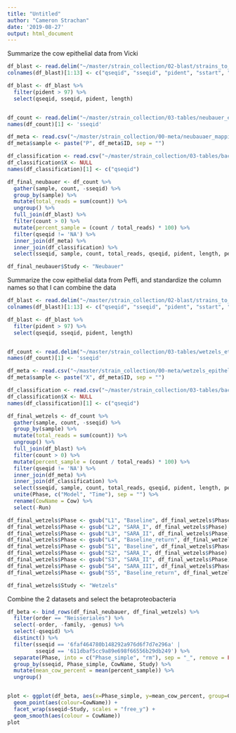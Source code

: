 ```yaml
---
title: "Untitled"
author: "Cameron Strachan"
date: '2019-08-27'
output: html_document
---
```


Summarize the cow epithelial data from Vicki

```r
df_blast <- read.delim("~/master/strain_collection/02-blast/strains_to_neubauer.txt", header=FALSE)
colnames(df_blast)[1:13] <- c("qseqid", "sseqid", "pident", "sstart", "send", "qstart", "qend", "evalue", "bitscore", "score", "qlen", "length", "sseq")

df_blast <- df_blast %>%
  filter(pident > 97) %>%
  select(qseqid, sseqid, pident, length)


df_count <- read.delim("~/master/strain_collection/03-tables/neubauer_et_al_epithelial.txt", skip = 1)
names(df_count)[1] <- 'sseqid'

df_meta <- read.csv("~/master/strain_collection/00-meta/neubauaer_mapping.csv")
df_meta$sample <- paste("P", df_meta$ID, sep = "")

df_classification <- read.csv("~/master/strain_collection/03-tables/bacterial_classification.csv")
df_classification$X <- NULL
names(df_classification)[1] <- c("qseqid")

df_final_neubauer <- df_count %>%
  gather(sample, count, -sseqid) %>%
  group_by(sample) %>%
  mutate(total_reads = sum(count)) %>%
  ungroup() %>%
  full_join(df_blast) %>%
  filter(count > 0) %>%
  mutate(percent_sample = (count / total_reads) * 100) %>%
  filter(qseqid != 'NA') %>%
  inner_join(df_meta) %>%
  inner_join(df_classification) %>%
  select(sseqid, sample, count, total_reads, qseqid, pident, length, percent_sample, Phase, CowName, order, family, genus)

df_final_neubauer$Study <- "Neubauer"
```

Summarize the cow epithelial data from Peffi, and standardize the column names so that I can combine the data

```r
df_blast <- read.delim("~/master/strain_collection/02-blast/strains_to_wetzels.txt", header=FALSE)
colnames(df_blast)[1:13] <- c("qseqid", "sseqid", "pident", "sstart", "send", "qstart", "qend", "evalue", "bitscore", "score", "qlen", "length", "sseq")

df_blast <- df_blast %>%
  filter(pident > 97) %>%
  select(qseqid, sseqid, pident, length)


df_count <- read.delim("~/master/strain_collection/03-tables/wetzels_et_al_epithelial.txt", skip = 1)
names(df_count)[1] <- 'sseqid'

df_meta <- read.csv("~/master/strain_collection/00-meta/wetzels_epithelial.csv")
df_meta$sample <- paste("X", df_meta$ID, sep = "")

df_classification <- read.csv("~/master/strain_collection/03-tables/bacterial_classification.csv")
df_classification$X <- NULL
names(df_classification)[1] <- c("qseqid")

df_final_wetzels <- df_count %>%
  gather(sample, count, -sseqid) %>%
  group_by(sample) %>%
  mutate(total_reads = sum(count)) %>%
  ungroup() %>%
  full_join(df_blast) %>%
  filter(count > 0) %>%
  mutate(percent_sample = (count / total_reads) * 100) %>%
  filter(qseqid != 'NA') %>%
  inner_join(df_meta) %>%
  inner_join(df_classification) %>%
  select(sseqid, sample, count, total_reads, qseqid, pident, length, percent_sample, Time, Model, Run, Cow, order, family, genus) %>%
  unite(Phase, c("Model", "Time"), sep = "") %>%
  rename(CowName = Cow) %>%
  select(-Run)

df_final_wetzels$Phase <- gsub("L1", "Baseline", df_final_wetzels$Phase)
df_final_wetzels$Phase <- gsub("L2", "SARA_I", df_final_wetzels$Phase)
df_final_wetzels$Phase <- gsub("L3", "SARA_II", df_final_wetzels$Phase)
df_final_wetzels$Phase <- gsub("L4", "Baseline_return", df_final_wetzels$Phase)
df_final_wetzels$Phase <- gsub("S1", "Baseline", df_final_wetzels$Phase)
df_final_wetzels$Phase <- gsub("S2", "SARA_I", df_final_wetzels$Phase)
df_final_wetzels$Phase <- gsub("S3", "SARA_II", df_final_wetzels$Phase)
df_final_wetzels$Phase <- gsub("S4", "SARA_III", df_final_wetzels$Phase)
df_final_wetzels$Phase <- gsub("S5", "Baseline_return", df_final_wetzels$Phase)

df_final_wetzels$Study <- "Wetzels"
```

Combine the 2 datasets and select the betaproteobacteria

```r
df_beta <- bind_rows(df_final_neubauer, df_final_wetzels) %>%
  filter(order == "Neisseriales") %>%
  select(-order, -family, -genus) %>%
  select(-qseqid) %>%
  distinct() %>%
  filter(sseqid == '6faf464780b148292a976d6f7d7e296a' | 
         sseqid == '611dbaf5cc9a89e698f66556b29db249') %>%
  separate(Phase, into = c("Phase_simple", "rm"), sep = "_", remove = FALSE) %>%
  group_by(sseqid, Phase_simple, CowName, Study) %>%
  mutate(mean_cow_percent = mean(percent_sample)) %>%
  ungroup()



```

```r
plot <- ggplot(df_beta, aes(x=Phase_simple, y=mean_cow_percent, group=CowName)) + 
  geom_point(aes(colour=CowName)) + 
  facet_wrap(sseqid~Study, scales = "free_y") +
  geom_smooth(aes(colour = CowName))
plot
```